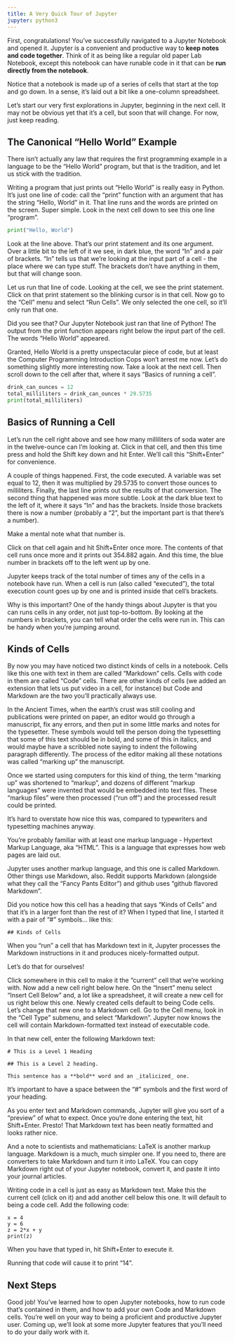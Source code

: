 ```yaml
---
title: A Very Quick Tour of Jupyter
jupyter: python3
---
```



First, congratulations!  You've successfully navigated to a Jupyter Notebook and opened it. Jupyter is a convenient and productive way to **keep notes and code together**. Think of it as being like a regular old paper Lab Notebook, except this notebook can have runable code in it that can be **run directly from the notebook**.

Notice that a notebook is made up of a series of cells that start at the top and go down. In a sense, it's laid out a bit like a one-column spreadsheet.

Let's start our very first explorations in Jupyter, beginning in the next cell. It may not be obvious yet that it's a cell, but soon that will change. For now, just keep reading.


## The Canonical "Hello World" Example

There isn't actually any law that requires the first programming example in a language to be the "Hello World" program, but that is the tradition, and let us stick with the tradition.

Writing a program that just prints out "Hello World" is really easy in Python. It's just one line of code: call the "print" function with an argument that has the string "Hello, World" in it. That line runs and the words are printed on the screen. Super simple. Look in the next cell down to see this one line "program".

```python
print("Hello, World")
```

Look at the line above. That's our print statement and its one argument. Over a little bit to the left of it we see, in dark blue, the word "In" and a pair of brackets. "In" tells us that we're looking at the input part of a cell - the place where we can type stuff. The brackets don't have anything in them, but that will change soon.

Let us run that line of code. Looking at the cell, we see the print statement. Click on that print statement so the blinking cursor is in that cell. Now go to the "Cell" menu and select "Run Cells". We only selected the one cell, so it'll only run that one.

Did you see that?  Our Jupyter Notebook just ran that line of Python! The output from the print function appears right below the input part of the cell. The words "Hello World" appeared.

Granted, Hello World is a pretty unspectacular piece of code, but at least the Computer Programming Introduction Cops won't arrest me now. Let's do something slightly more interesting now. Take a look at the next cell. Then scroll down to the cell after that, where it says "Basics of running a cell".

```python
drink_can_ounces = 12
total_milliliters = drink_can_ounces * 29.5735
print(total_milliliters)
```

## Basics of Running a Cell

Let's run the cell right above and see how many milliliters of soda water are in the twelve-ounce can I'm looking at. Click in that cell, and then this time press and hold the Shift key down and hit Enter. We'll call this "Shift+Enter" for convenience.

A couple of things happened. First, the code executed. A variable was set equal to 12, then it was multiplied by 29.5735 to convert those ounces to milliliters. Finally, the last line prints out the results of that conversion.
The second thing that happened was more subtle. Look at the dark blue text to the left of it, where it says "In" and has the brackets. Inside those brackets there is now a number (probably a "2", but the important part is that there's a number).

Make a mental note what that number is.

Click on that cell again and hit Shift+Enter once more. The contents of that cell runs once more and it prints out 354.882 again. And this time, the blue number in brackets off to the left went up by one.

Jupyter keeps track of the total number of times any of the cells in a notebook have run. When a cell is run (also called "executed"), the total execution count goes up by one and is printed inside that cell's brackets.

Why is this important? One of the handy things about Jupyter is that you can runs cells in any order, not just top-to-bottom. By looking at the numbers in brackets, you can tell what order the cells were run in. This can be handy when you're jumping around.

## Kinds of Cells

By now you may have noticed two distinct kinds of cells in a notebook. Cells like this one with text in them are called "Markdown" cells. Cells with code in them are called "Code" cells. There are other kinds of cells (we added an extension that lets us put video in a cell, for instance) but Code and Markdown are the two you'll practically always use.

In the Ancient Times, when the earth's crust was still cooling and publications were printed on paper, an editor would go through a manuscript, fix any errors, and then put in some little marks and notes for the typesetter. These symbols would tell the person doing the typesetting that some of this text should be in bold, and some of this in italics, and would maybe have a scribbled note saying to indent the following paragraph differently. The process of the editor making all these notations was called "marking up" the manuscript.

Once we started using computers for this kind of thing, the term "marking up" was shortened to "markup", and dozens of different "markup languages" were invented that would be embedded into text files. These "markup files" were then processed ("run off") and the processed result could be printed.

It's hard to overstate how nice this was, compared to typewriters and typesetting machines anyway.

You're probably familiar with at least one markup language - Hypertext Markup Language, aka "HTML". This is a language that expresses how web pages are laid out.

Jupyter uses another markup language, and this one is called Markdown. Other things use Markdown, also. Reddit supports Markdown (alongside what they call the "Fancy Pants Editor") and github uses "github flavored Markdown".

Did you notice how this cell has a heading that says "Kinds of Cells" and that it's in a larger font than the rest of it?  When I typed that line, I started it with a pair of "#" symbols... like this:

```
## Kinds of Cells
```

When you "run" a cell that has Markdown text in it, Jupyter processes the Markdown instructions in it and produces nicely-formatted output.

Let's do that for ourselves!

Click somewhere in this cell to make it the "current" cell that we're working with. Now add a new cell right below here. On the "Insert" menu select "Insert Cell Below" and, a lot like a spreadsheet, it will create a new cell for us right below this one.  Newly created cells default to being Code cells. Let's change that new one to a Markdown cell. Go to the Cell menu, look in the "Cell Type" submenu, and select "Markdown". Jupyter now knows the cell will contain Markdown-formatted text instead of executable code.

In that new cell, enter the following Markdown text:

```
# This is a Level 1 Heading

## This is a Level 2 heading.

This sentence has a **bold** word and an _italicized_ one.
```

It's important to have a space between the "#" symbols and the first word of your heading.

As you enter text and Markdown commands, Jupyter will give you sort of a "preview" of what to expect. Once you're done entering the text, hit Shift+Enter.  Presto!  That Markdown text has been neatly formatted and looks rather nice.

And a note to scientists and mathematicians: LaTeX is another markup language. Markdown is a much, much simpler one. If you need to, there are converters to take Markdown and turn it into LaTeX. You can copy Markdown right out of your Jupyter notebook, convert it, and paste it into your journal articles.





Writing code in a cell is just as easy as Markdown text. Make this the current cell (click on it) and add another cell below this one. It will default to being a code cell. Add the following code:

```
x = 4
y = 6
z = 2*x + y
print(z)
```

When you have that typed in, hit Shift+Enter to execute it. 

Running that code will cause it to print "14".

## Next Steps

Good job! You've learned how to open Jupyter notebooks, how to run code that's contained in them, and how to add your own Code and Markdown cells. You're well on your way to being a proficient and productive Jupyter user.  Coming up, we'll look at some more Jupyter features that you'll need to do your daily work with it.

